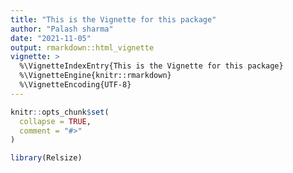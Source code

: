 ---
title: "This is the Vignette for this package"
author: "Palash sharma"
date: "2021-11-05"
output: rmarkdown::html_vignette
vignette: >
  %\VignetteIndexEntry{This is the Vignette for this package}
  %\VignetteEngine{knitr::rmarkdown}
  %\VignetteEncoding{UTF-8}
---

```{r, include = FALSE}
knitr::opts_chunk$set(
  collapse = TRUE,
  comment = "#>"
)
```

```{r setup}
library(Relsize)
```
